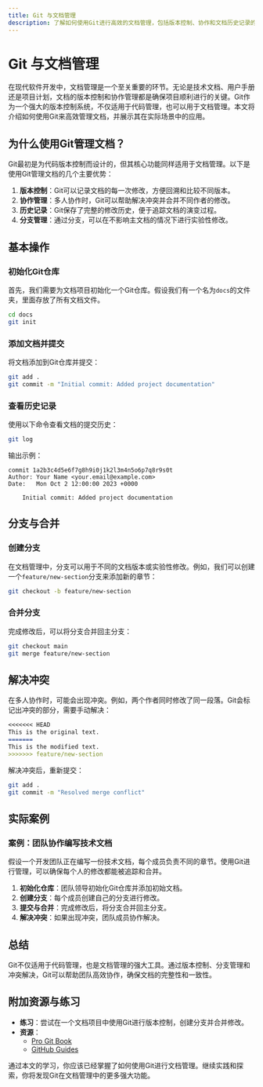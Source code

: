 ```yaml
---
title: Git 与文档管理
description: 了解如何使用Git进行高效的文档管理，包括版本控制、协作和文档历史记录的管理。
---
```


# Git 与文档管理

在现代软件开发中，文档管理是一个至关重要的环节。无论是技术文档、用户手册还是项目计划，文档的版本控制和协作管理都是确保项目顺利进行的关键。Git作为一个强大的版本控制系统，不仅适用于代码管理，也可以用于文档管理。本文将介绍如何使用Git来高效管理文档，并展示其在实际场景中的应用。

## 为什么使用Git管理文档？

Git最初是为代码版本控制而设计的，但其核心功能同样适用于文档管理。以下是使用Git管理文档的几个主要优势：

1. **版本控制**：Git可以记录文档的每一次修改，方便回溯和比较不同版本。
2. **协作管理**：多人协作时，Git可以帮助解决冲突并合并不同作者的修改。
3. **历史记录**：Git保存了完整的修改历史，便于追踪文档的演变过程。
4. **分支管理**：通过分支，可以在不影响主文档的情况下进行实验性修改。

## 基本操作

### 初始化Git仓库

首先，我们需要为文档项目初始化一个Git仓库。假设我们有一个名为`docs`的文件夹，里面存放了所有文档文件。

```bash
cd docs
git init
```

### 添加文档并提交

将文档添加到Git仓库并提交：

```bash
git add .
git commit -m "Initial commit: Added project documentation"
```

### 查看历史记录

使用以下命令查看文档的提交历史：

```bash
git log
```

输出示例：

```
commit 1a2b3c4d5e6f7g8h9i0j1k2l3m4n5o6p7q8r9s0t
Author: Your Name <your.email@example.com>
Date:   Mon Oct 2 12:00:00 2023 +0000

    Initial commit: Added project documentation
```

## 分支与合并

### 创建分支

在文档管理中，分支可以用于不同的文档版本或实验性修改。例如，我们可以创建一个`feature/new-section`分支来添加新的章节：

```bash
git checkout -b feature/new-section
```

### 合并分支

完成修改后，可以将分支合并回主分支：

```bash
git checkout main
git merge feature/new-section
```

## 解决冲突

在多人协作时，可能会出现冲突。例如，两个作者同时修改了同一段落。Git会标记出冲突的部分，需要手动解决：

```markdown
<<<<<<< HEAD
This is the original text.
=======
This is the modified text.
>>>>>>> feature/new-section
```

解决冲突后，重新提交：

```bash
git add .
git commit -m "Resolved merge conflict"
```

## 实际案例

### 案例：团队协作编写技术文档

假设一个开发团队正在编写一份技术文档，每个成员负责不同的章节。使用Git进行管理，可以确保每个人的修改都能被追踪和合并。

1. **初始化仓库**：团队领导初始化Git仓库并添加初始文档。
2. **创建分支**：每个成员创建自己的分支进行修改。
3. **提交与合并**：完成修改后，将分支合并回主分支。
4. **解决冲突**：如果出现冲突，团队成员协作解决。

## 总结

Git不仅适用于代码管理，也是文档管理的强大工具。通过版本控制、分支管理和冲突解决，Git可以帮助团队高效协作，确保文档的完整性和一致性。

## 附加资源与练习

- **练习**：尝试在一个文档项目中使用Git进行版本控制，创建分支并合并修改。
- **资源**：
  - [Pro Git Book](https://git-scm.com/book/en/v2)
  - [GitHub Guides](https://guides.github.com/)

通过本文的学习，你应该已经掌握了如何使用Git进行文档管理。继续实践和探索，你将发现Git在文档管理中的更多强大功能。